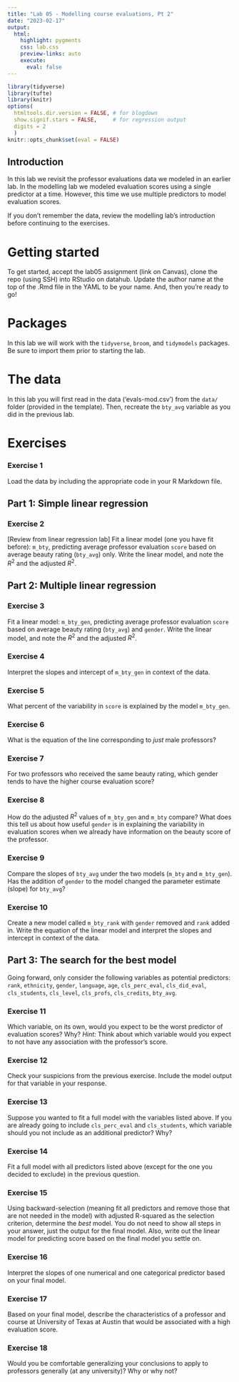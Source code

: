 ```yaml
---
title: "Lab 05 - Modelling course evaluations, Pt 2"
date: "2023-02-17"
output: 
  html: 
    highlight: pygments
    css: lab.css
    preview-links: auto
    execute:
      eval: false
---
```


```r
library(tidyverse)
library(tufte)
library(knitr)
options(
  htmltools.dir.version = FALSE, # for blogdown
  show.signif.stars = FALSE,     # for regression output
  digits = 2
  )
knitr::opts_chunk$set(eval = FALSE)
```

## Introduction

In this lab we revisit the professor evaluations data we modeled in an earlier lab. In the modelling lab we modeled evaluation scores using a single predictor at a time. However, this time we use multiple predictors to model evaluation scores.

If you don't remember the data, review the modelling lab's introduction before continuing to the exercises.

# Getting started

To get started, accept the lab05 assignment (link on Canvas), clone the repo (using SSH) into RStudio on datahub. Update the author name at the top of the .Rmd file in the YAML to be your name. And, then you're ready to go!

# Packages

In this lab we will work with the `tidyverse`, `broom`, and `tidymodels` packages. Be sure to import them prior to starting the lab.

# The data

In this lab you will first read in the data ('evals-mod.csv') from the `data/` folder (provided in the template). Then, recreate the `bty_avg` variable as you did in the previous lab.

# Exercises

### Exercise 1

Load the data by including the appropriate code in your R Markdown file.

## Part 1: Simple linear regression

### Exercise 2

[Review from linear regression lab] Fit a linear model (one you have fit before): `m_bty`, predicting average professor evaluation `score` based on average beauty rating (`bty_avg`) only. Write the linear model, and note the $R^2$ and the adjusted $R^2$.

## Part 2: Multiple linear regression

### Exercise 3

Fit a linear model: `m_bty_gen`, predicting average professor evaluation `score` based on average beauty rating (`bty_avg`) and `gender`. Write the linear model, and note the $R^2$ and the adjusted $R^2$.

### Exercise 4

Interpret the slopes and intercept of `m_bty_gen` in context of the data.

### Exercise 5

What percent of the variability in `score` is explained by the model `m_bty_gen`.

### Exercise 6

What is the equation of the line corresponding to *just* male professors?

### Exercise 7

For two professors who received the same beauty rating, which gender tends to have the higher course evaluation score?

### Exercise 8

How do the adjusted $R^2$ values of `m_bty_gen` and `m_bty` compare? What does this tell us about how useful `gender` is in explaining the variability in evaluation scores when we already have information on the beauty score of the professor.

### Exercise 9

Compare the slopes of `bty_avg` under the two models (`m_bty` and `m_bty_gen`). Has the addition of `gender` to the model changed the parameter estimate (slope) for `bty_avg`?

### Exercise 10

Create a new model called `m_bty_rank` with `gender` removed and `rank` added in. Write the equation of the linear model and interpret the slopes and intercept in context of the data.

## Part 3: The search for the best model

Going forward, only consider the following variables as potential predictors: `rank`, `ethnicity`, `gender`, `language`, `age`, `cls_perc_eval`, `cls_did_eval`, `cls_students`, `cls_level`, `cls_profs`, `cls_credits`, `bty_avg`.

### Exercise 11

Which variable, on its own, would you expect to be the worst predictor of evaluation scores? Why? *Hint:* Think about which variable would you expect to not have any association with the professor's score.

### Exercise 12

Check your suspicions from the previous exercise. Include the model output for that variable in your response.

### Exercise 13

Suppose you wanted to fit a full model with the variables listed above. If you are already going to include `cls_perc_eval` and `cls_students`, which variable should you not include as an additional predictor? Why?

### Exercise 14

Fit a full model with all predictors listed above (except for the one you decided to exclude) in the previous question.


### Exercise 15

Using backward-selection (meaning fit all predictors and remove those that are not needed in the model) with adjusted R-squared as the selection criterion, determine the *best* model. You do not need to show all steps in your answer, just the output for the final model. Also, write out the linear model for predicting score based on the final model you settle on.

### Exercise 16

Interpret the slopes of one numerical and one categorical predictor based on your final model.

### Exercise 17

Based on your final model, describe the characteristics of a professor and course at University of Texas at Austin that would be associated with a high evaluation score.

### Exercise 18

Would you be comfortable generalizing your conclusions to apply to professors generally (at any university)? Why or why not?
